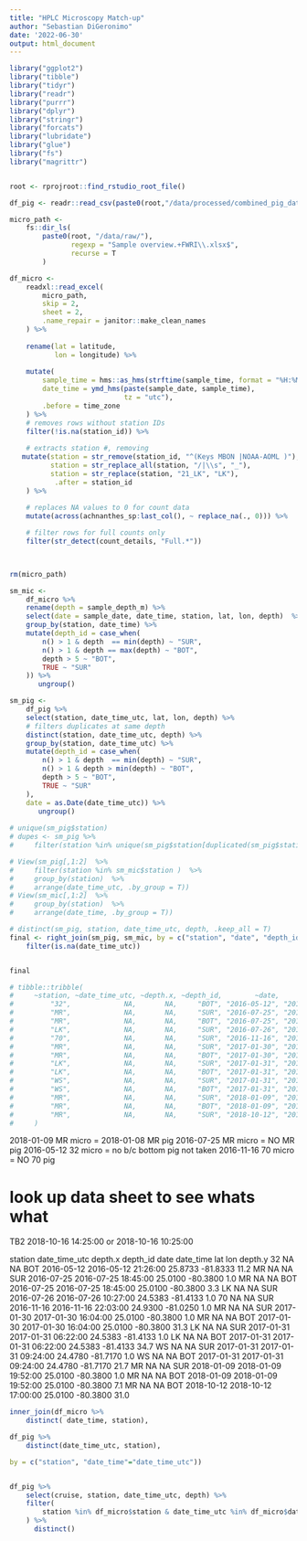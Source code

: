 ```yaml
---
title: "HPLC Microscopy Match-up"
author: "Sebastian DiGeronimo"
date: '2022-06-30'
output: html_document
---
```


```r
library("ggplot2")
library("tibble")
library("tidyr")
library("readr")
library("purrr")
library("dplyr")
library("stringr")
library("forcats")
library("lubridate")
library("glue")
library("fs")
library("magrittr")


root <- rprojroot::find_rstudio_root_file()
```

```r
df_pig <- readr::read_csv(paste0(root,"/data/processed/combined_pig_dat.csv"))

```

```r
micro_path <-
    fs::dir_ls(
        paste0(root, "/data/raw/"),
               regexp = "Sample overview.+FWRI\\.xlsx$",
               recurse = T
        )

df_micro <-
    readxl::read_excel(
        micro_path,
        skip = 2,
        sheet = 2,
        .name_repair = janitor::make_clean_names
    ) %>%
    
    rename(lat = latitude,
           lon = longitude) %>%
           
    mutate(
        sample_time = hms::as_hms(strftime(sample_time, format = "%H:%M:%S")),
        date_time = ymd_hms(paste(sample_date, sample_time),
                            tz = "utc"),
        .before = time_zone
    ) %>%
    # removes rows without station IDs
    filter(!is.na(station_id)) %>%
    
    # extracts station #, removing 
   mutate(station = str_remove(station_id, "^(Keys MBON |NOAA-AOML )"),
          station = str_replace_all(station, "/|\\s", "_"),
          station = str_replace(station, "21_LK", "LK"),
           .after = station_id
    ) %>%
    
    # replaces NA values to 0 for count data
    mutate(across(achnanthes_sp:last_col(), ~ replace_na(., 0))) %>%

    # filter rows for full counts only
    filter(str_detect(count_details, "Full.*"))

   

rm(micro_path)
```

```r

sm_mic <- 
    df_micro %>%
    rename(depth = sample_depth_m) %>%
    select(date = sample_date, date_time, station, lat, lon, depth)  %>%
    group_by(station, date_time) %>%
    mutate(depth_id = case_when(
        n() > 1 & depth  == min(depth) ~ "SUR",
        n() > 1 & depth == max(depth) ~ "BOT",
        depth > 5 ~ "BOT",
        TRUE ~ "SUR"
    )) %>%
       ungroup()

sm_pig <- 
    df_pig %>%
    select(station, date_time_utc, lat, lon, depth) %>%
    # filters duplicates at same depth
    distinct(station, date_time_utc, depth) %>%
    group_by(station, date_time_utc) %>%
    mutate(depth_id = case_when(
        n() > 1 & depth  == min(depth) ~ "SUR",
        n() > 1 & depth > min(depth) ~ "BOT",
        depth > 5 ~ "BOT",
        TRUE ~ "SUR"
    ),
    date = as.Date(date_time_utc)) %>%
       ungroup()
    
# unique(sm_pig$station)
# dupes <- sm_pig %>%
#     filter(station %in% unique(sm_pig$station[duplicated(sm_pig$station)]))
```
```r

# View(sm_pig[,1:2]  %>%
#     filter(station %in% sm_mic$station )  %>%
#     group_by(station)  %>%
#     arrange(date_time_utc, .by_group = T))
# View(sm_mic[,1:2]  %>%
#     group_by(station)  %>%
#     arrange(date_time, .by_group = T))

# distinct(sm_pig, station, date_time_utc, depth, .keep_all = T)
final <- right_join(sm_pig, sm_mic, by = c("station", "date", "depth_id")) %>%
    filter(is.na(date_time_utc))


final

# tibble::tribble(
#     ~station, ~date_time_utc, ~depth.x, ~depth_id,        ~date,            ~date_time,    ~lat,     ~lon, ~depth.y,
#         "32",             NA,       NA,     "BOT", "2016-05-12", "2016-05-12 21:26:00", 25.8733, -81.8333,     11.2,NO bottom
#         "MR",             NA,       NA,     "SUR", "2016-07-25", "2016-07-25 18:45:00",   25.01,   -80.38,        1, No DATA
#         "MR",             NA,       NA,     "BOT", "2016-07-25", "2016-07-25 18:45:00",   25.01,   -80.38,      3.3, NO data
#         "LK",             NA,       NA,     "SUR", "2016-07-26", "2016-07-26 10:27:00", 24.5383, -81.4133,        1, NO data
#         "70",             NA,       NA,     "SUR", "2016-11-16", "2016-11-16 22:03:00",   24.93,  -81.025,        1, NO stn 70
#         "MR",             NA,       NA,     "SUR", "2017-01-30", "2017-01-30 16:04:00",   25.01,   -80.38,        1 NO data
#         "MR",             NA,       NA,     "BOT", "2017-01-30", "2017-01-30 16:04:00",   25.01,   -80.38,     31.3, NO data
#         "LK",             NA,       NA,     "SUR", "2017-01-31", "2017-01-31 06:22:00", 24.5383, -81.4133,        1, NO data
#         "LK",             NA,       NA,     "BOT", "2017-01-31", "2017-01-31 06:22:00", 24.5383, -81.4133,     34.7,NO data
#         "WS",             NA,       NA,     "SUR", "2017-01-31", "2017-01-31 09:24:00",  24.478,  -81.717,        1,NO data
#         "WS",             NA,       NA,     "BOT", "2017-01-31", "2017-01-31 09:24:00",  24.478,  -81.717,     21.7,NO data
#         "MR",             NA,       NA,     "SUR", "2018-01-09", "2018-01-09 19:52:00",   25.01,   -80.38,        1, diff date, should add 5 hour to pig
#         "MR",             NA,       NA,     "BOT", "2018-01-09", "2018-01-09 19:52:00",   25.01,   -80.38,      7.1, diff date
#         "MR",             NA,       NA,     "SUR", "2018-10-12", "2018-10-12 17:00:00",   25.01,   -80.38,       31 no data
#     )


```
2018-01-09 MR micro = 2018-01-08 MR pig
2016-07-25 MR micro = NO MR pig
2016-05-12 32 micro = no b/c bottom pig not taken
2016-11-16 70 micro = NO 70 pig

# look up data sheet to see whats what
TB2 2018-10-16 14:25:00 or 2018-10-16 10:25:00 


station	date_time_utc	depth.x	depth_id	date	date_time	lat	lon	depth.y
32	NA	NA	BOT	2016-05-12	2016-05-12 21:26:00	25.8733	-81.8333	11.2
MR	NA	NA	SUR	2016-07-25	2016-07-25 18:45:00	25.0100	-80.3800	1.0
MR	NA	NA	BOT	2016-07-25	2016-07-25 18:45:00	25.0100	-80.3800	3.3
LK	NA	NA	SUR	2016-07-26	2016-07-26 10:27:00	24.5383	-81.4133	1.0
70	NA	NA	SUR	2016-11-16	2016-11-16 22:03:00	24.9300	-81.0250	1.0
MR	NA	NA	SUR	2017-01-30	2017-01-30 16:04:00	25.0100	-80.3800	1.0
MR	NA	NA	BOT	2017-01-30	2017-01-30 16:04:00	25.0100	-80.3800	31.3
LK	NA	NA	SUR	2017-01-31	2017-01-31 06:22:00	24.5383	-81.4133	1.0
LK	NA	NA	BOT	2017-01-31	2017-01-31 06:22:00	24.5383	-81.4133	34.7
WS	NA	NA	SUR	2017-01-31	2017-01-31 09:24:00	24.4780	-81.7170	1.0
WS	NA	NA	BOT	2017-01-31	2017-01-31 09:24:00	24.4780	-81.7170	21.7
MR	NA	NA	SUR	2018-01-09	2018-01-09 19:52:00	25.0100	-80.3800	1.0
MR	NA	NA	BOT	2018-01-09	2018-01-09 19:52:00	25.0100	-80.3800	7.1
MR	NA	NA	BOT	2018-10-12	2018-10-12 17:00:00	25.0100	-80.3800	31.0

```r
inner_join(df_micro %>%
    distinct( date_time, station),

df_pig %>%
    distinct(date_time_utc, station),

by = c("station", "date_time"="date_time_utc"))


df_pig %>%
    select(cruise, station, date_time_utc, depth) %>%
    filter(
        station %in% df_micro$station & date_time_utc %in% df_micro$date_time
    ) %>%
      distinct()


```
